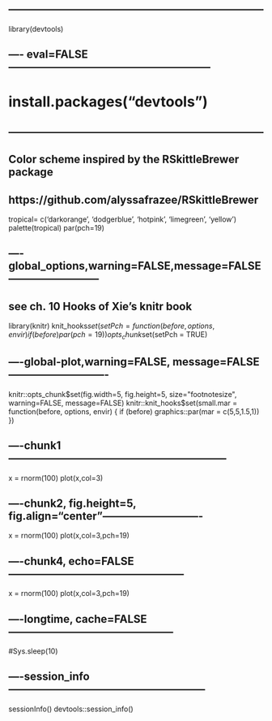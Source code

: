 ## ------------------------------------------------------------------------
library(devtools)

## ---- eval=FALSE---------------------------------------------------------
#  install.packages("devtools")

## ------------------------------------------------------------------------
## Color scheme inspired by the RSkittleBrewer package
## https://github.com/alyssafrazee/RSkittleBrewer
tropical=  c('darkorange', 'dodgerblue', 'hotpink', 'limegreen', 'yellow')
palette(tropical)
par(pch=19)

## ----global_options,warning=FALSE,message=FALSE--------------------------
## see ch. 10 Hooks of Xie's knitr book
library(knitr)
knit_hooks$set(setPch = function(before, options, envir) {
  if(before) par(pch = 19)
})
opts_chunk$set(setPch = TRUE)

## ----global-plot,warning=FALSE, message=FALSE----------------------------
knitr::opts_chunk$set(fig.width=5, fig.height=5, size="footnotesize",
                      warning=FALSE, message=FALSE)
knitr::knit_hooks$set(small.mar = function(before, options, envir) {
  if (before) graphics::par(mar = c(5,5,1.5,1))
})

## ----chunk1--------------------------------------------------------------
x = rnorm(100)
plot(x,col=3)

## ----chunk2, fig.height=5, fig.align="center"----------------------------
x = rnorm(100)
plot(x,col=3,pch=19)

## ----chunk4, echo=FALSE--------------------------------------------------
x = rnorm(100)
plot(x,col=3,pch=19)

## ----longtime, cache=FALSE-----------------------------------------------
#Sys.sleep(10)

## ----session_info--------------------------------------------------------
sessionInfo()
devtools::session_info()
